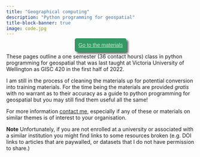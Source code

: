 ```yaml
---
title: "Geographical computing"
description: "Python programming for geospatial"
title-block-banner: true
image: code.jpg
---
```


::: {style="text-align:center;"}
[Go to the materials](https://github.com/DOSull/Geographical-Computing){target="_blank" style="font-family:sans-serif; background-color:#396; color:#cec; padding:10px; box-shadow: 5px 5px 5px #666; border-radius:5px;"}
:::

These pages outline a one semester (36 contact hours) class in python programming for geospatial that was last taught at Victoria University of Wellington as GISC 420 in the first half of 2022.

I am still in the process of cleaning the materials up for potential conversion into training materials. For the time being the materials are provided _gratis_ with no warrant as to their accuracy as a guide to python programming for geospatial but you may still find them useful all the same!

For more information [contact me](mailto:osullivan512@gmail.com), especially if any of these or materials on similar themes is of interest to your organisation.

**Note** Unfortunately, if you are not enrolled at a university or associated with a similar institution you might find links to some resources broken (e.g. DOI links to articles that are paywalled, or datasets that I do not have permission to share.)
